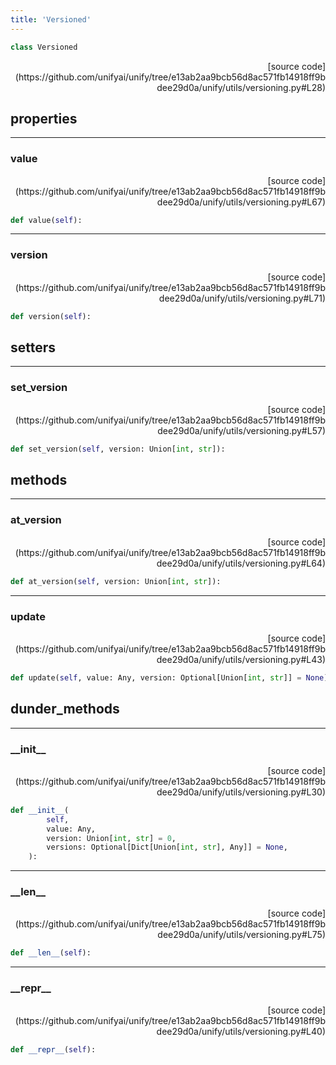 ```yaml
---
title: 'Versioned'
---
```


```python
class Versioned
```

<p align="right">[source code](https://github.com/unifyai/unify/tree/e13ab2aa9bcb56d8ac571fb14918ff9bdee29d0a/unify/utils/versioning.py#L28)</p>



## properties

---

### value

<p align="right">[source code](https://github.com/unifyai/unify/tree/e13ab2aa9bcb56d8ac571fb14918ff9bdee29d0a/unify/utils/versioning.py#L67)</p>

```python
def value(self):
```



---

### version

<p align="right">[source code](https://github.com/unifyai/unify/tree/e13ab2aa9bcb56d8ac571fb14918ff9bdee29d0a/unify/utils/versioning.py#L71)</p>

```python
def version(self):
```



## setters

---

### set\_version

<p align="right">[source code](https://github.com/unifyai/unify/tree/e13ab2aa9bcb56d8ac571fb14918ff9bdee29d0a/unify/utils/versioning.py#L57)</p>

```python
def set_version(self, version: Union[int, str]):
```



## methods

---

### at\_version

<p align="right">[source code](https://github.com/unifyai/unify/tree/e13ab2aa9bcb56d8ac571fb14918ff9bdee29d0a/unify/utils/versioning.py#L64)</p>

```python
def at_version(self, version: Union[int, str]):
```



---

### update

<p align="right">[source code](https://github.com/unifyai/unify/tree/e13ab2aa9bcb56d8ac571fb14918ff9bdee29d0a/unify/utils/versioning.py#L43)</p>

```python
def update(self, value: Any, version: Optional[Union[int, str]] = None):
```



## dunder_methods

---

### \_\_init\_\_

<p align="right">[source code](https://github.com/unifyai/unify/tree/e13ab2aa9bcb56d8ac571fb14918ff9bdee29d0a/unify/utils/versioning.py#L30)</p>

```python
def __init__(
        self,
        value: Any,
        version: Union[int, str] = 0,
        versions: Optional[Dict[Union[int, str], Any]] = None,
    ):
```



---

### \_\_len\_\_

<p align="right">[source code](https://github.com/unifyai/unify/tree/e13ab2aa9bcb56d8ac571fb14918ff9bdee29d0a/unify/utils/versioning.py#L75)</p>

```python
def __len__(self):
```



---

### \_\_repr\_\_

<p align="right">[source code](https://github.com/unifyai/unify/tree/e13ab2aa9bcb56d8ac571fb14918ff9bdee29d0a/unify/utils/versioning.py#L40)</p>

```python
def __repr__(self):
```

